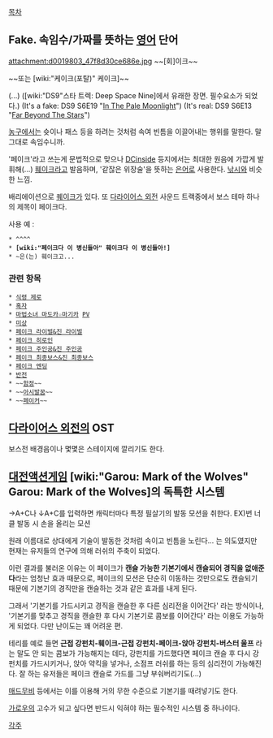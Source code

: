 [[목차]]
== Fake. 속임수/가짜를 뜻하는 [[영어]] 단어 ==
attachment:d0019803_47f8d30ce686e.jpg
~~[회]이크~~ 

~~또는 [wiki:"케이크(포탈)" 케이크]~~

{{{#!html
<iframe width="480" height="360" src="//www.youtube.com/embed/6lHgbbM9pu4" frameborder="0" allowfullscreen></iframe>
}}}

(...)
([wiki:"DS9"스타 트렉: Deep Space Nine]에서 유래한 장면. 필수요소가 되었다.)
(It's a fake: DS9 S6E19 "[http://www.startrek.com/watch_episode/J8txzw5s0rwr In The Pale Moonlight]")
(It's real: DS9 S6E13 "[http://www.startrek.com/watch_episode/Sgm314Jo0VQS Far Beyond The Stars]")

[[농구]]에서는 슛이나 패스 등을 하려는 것처럼 속여 빈틈을 이끌어내는 행위를 말한다. 말 그대로 속임수니까.

'페이크'라고 쓰는게 문법적으로 맞으나 [[DCinside]] 등지에서는 최대한 원음에 가깝게 발휘해(…) [[훼이크]]라고 발음하며, '같잖은 위장술'을 뜻하는 [[은어]]로 사용한다. [[낚시]]와 비슷한 느낌.

배리에이션으로 [[퀘이크]]가 있다.
또 [[다라이어스 외전]] 사운드 트랙중에서 보스 테마 하나의 제목이 페이크다.

사용 예 : 

 * '''{{{#blue 이런거}}}'''^^{{{#blue [1]}}}^^
 * '''[wiki:"페이크다 이 병신들아" 훼이크다 이 병신들아!]'''
 * ~은(는) 훼이크고...
=== 관련 항목 ===
 * [[식령 제로]]
 * [[혹자]]
 * [[마법소녀 마도카☆마기카]] [[PV]]
 * [[미상]]
 * [[페이크 라이벌&진 라이벌]]
 * [[페이크 히로인]]
 * [[페이크 주인공&진 주인공]]
 * [[페이크 최종보스&진 최종보스]]
 * [[페이크 엔딩]]
 * [[반전]]
 * ~~[[YOU JUST ACTIVATED MY TRAP CARD|함정]]~~
 * ~~[[아시발꿈]]~~
 * ~~[[페이커]]~~
== [[다라이어스 외전]]의 OST ==
보스전 배경음이나 몇몇은 스테이지에 깔리기도 한다.
== [[대전액션게임]] [wiki:"Garou: Mark of the Wolves" Garou: Mark of the Wolves]의 독특한 시스템 ==
→A+C나 ↓A+C를 입력하면 캐릭터마다 특정 필살기의 발동 모션을 취한다.
EX)번 너클 발동 시 손을 올리는 모션

원래 이름대로 상대에게 기술이 발동한 것처럼 속이고 빈틈을 노린다... 는 의도였지만
현재는 유저들의 연구에 의해 러쉬의 주축이 되었다.

이런 결과를 불러온 이유는 이 페이크가 '''캔슬 가능한 기본기에서 캔슬되어 경직을 없애준다'''라는 엄청난 효과 때문으로, 페이크의 모션은 단순히 이동하는 것만으로도 캔슬되기 때문에 기본기의 경직만을 캔슬하는 것과 같은 효과를 내게 된다.

그래서 '기본기를 가드시키고 경직을 캔슬한 후 다른 심리전을 이어간다' 라는 방식이나, '기본기를 맞추고 경직을 캔슬한 후 다시 기본기로 콤보를 이어간다' 라는 이용도 가능하게 되었다. 다만 난이도는 꽤 어려운 편.

테리를 예로 들면 '''근접 강펀치-훼이크-근접 강펀치-페이크-앉아 강펀치-버스터 울프''' 라는 말도 안 되는 콤보가 가능해지는 데다, 강펀치를 가드했다면 페이크 캔슬 후 다시 강펀치를 가드시키거나, 앉아 약킥을 넣거나, 소점프 러쉬를 하는 등의 심리전이 가능해진다. 잘 하는 유저들은 페이크 캔슬로 가드를 그냥 부숴버리기도(...)

[[매드무비]] 등에서는 이를 이용해 거의 무한 수준으로 기본기를 때려넣기도 한다.

[[가로우]]의 고수가 되고 싶다면 반드시 익혀야 하는 필수적인 시스템 중 하나이다.

[[각주]]
